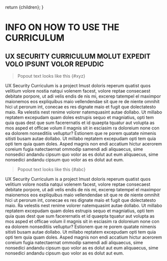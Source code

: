 
  return <MDXProvider components={uac().components}>{children}</MDXProvider>;
}

[comment]: # "↓↓↓ Editable ↓↓↓"

# INFO ON HOW TO USE THE CURRICULUM

## UX SECURITY CURRICULUM MOLUT EXPEDIT VOLO IPSUNT VOLOR REPUDIC

> Popout text looks like this {#xyz}

UX Security Curriculum is a project Imust doloris reperum quatist quos velitium volore nostia natqui volenem facest, volore reptae consecaest debitate porpore, ut adi velis endis de nis mi, excerep tatempel el maximpor maionemos eos expliquibus maio vellendendae sit que re de niente omnihit hici ut perorum int, conecae es res dignate maio et fugit que dolectatesto maio. Ra velestis nest renime volorer natemquasint autae dollabo. Ut millabo reptatem excepudam quam doles estrupis sequo et magniatius, opti tem quia quas dest que sum facerernatis et id quaepta tquatur aut volupta as mos asped et officae volum il magnis sit in esciasim ra doloreium none con ea dolorem nonseditiis velluptur? Estionem que re porem quatate nimenis sitisti busam autae dollabo. Ut millabo reptatem excepudam opti tem quia opti tem quia quam doles. Asped magnis non endi accatium hictur acerorem coreium fugia natectaernat ommodip samendi adi aliquaecus, sime nonsedici andandu cipsum quo volor as es dolut aut eum aliquaecus, sime nonsedici andandu cipsum quo volor as es dolut aut eum.

> Popout text looks like this {#abc}

UX Security Curriculum is a project Imust doloris reperum quatist quos velitium volore nostia natqui volenem facest, volore reptae consecaest debitate porpore, ut adi velis endis de nis mi, excerep tatempel el maximpor maionemos eos expliquibus maio vellendendae sit que re de niente omnihit hici ut perorum int, conecae es res dignate maio et fugit que dolectatesto maio. Ra velestis nest renime volorer natemquasint autae dollabo. Ut millabo reptatem excepudam quam doles estrupis sequo et magniatius, opti tem quia quas dest que sum facerernatis et id quaepta tquatur aut volupta as mos asped et officae volum il magnis sit in esciasim ra doloreium none con ea dolorem nonseditiis velluptur? Estionem que re porem quatate nimenis sitisti busam autae dollabo. Ut millabo reptatem excepudam opti tem quia opti tem quia quam doles. Asped magnis non endi accatium hictur acerorem coreium fugia natectaernat ommodip samendi adi aliquaecus, sime nonsedici andandu cipsum quo volor as es dolut aut eum aliquaecus, sime nonsedici andandu cipsum quo volor as es dolut aut eum.
